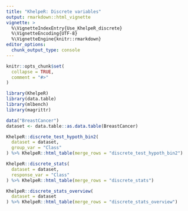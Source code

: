 ```yaml
---
title: "KhelpeR: Discrete variables"
output: rmarkdown::html_vignette
vignette: >
  %\VignetteIndexEntry{Use_KhelpeR_discrete}
  %\VignetteEncoding{UTF-8}
  %\VignetteEngine{knitr::rmarkdown}
editor_options: 
  chunk_output_type: console
---
```


```r
knitr::opts_chunk$set(
  collapse = TRUE,
  comment = "#>"
)
```

```r
library(KhelpeR)
library(data.table)
library(mlbench)
library(magrittr)
```

```r
data("BreastCancer")
dataset <- data.table::as.data.table(BreastCancer)
```

```r
KhelpeR::discrete_test_hypoth_bin2(
  dataset = dataset,
  group_var = "Class"
) %>% KhelpeR::html_table(merge_rows = "discrete_test_hypoth_bin2")
```



```r
KhelpeR::discrete_stats(
  dataset = dataset,
  response_var = "Class"
) %>% KhelpeR::html_table(merge_rows = "discrete_stats")
```

```r
KhelpeR::discrete_stats_overview(
  dataset = dataset
) %>% KhelpeR::html_table(merge_rows = "discrete_stats_overview")
```

